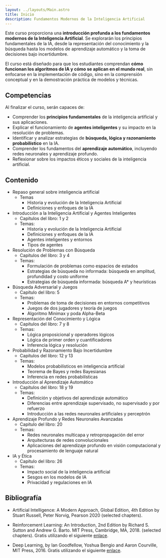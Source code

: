 ```yaml
---
layout: ../layouts/Main.astro
title: Inicio
description: Fundamentos Modernos de la Inteligencia Artificial
---
```


Este curso proporciona una **introducción profunda a los fundamentos modernos de la Inteligencia Artificial**.
Se explorarán los principios fundamentales de la IA, desde la representación del conocimiento y la búsqueda
hasta los modelos de aprendizaje automático y la toma de decisiones bajo incertidumbre.

El curso está diseñado para que los estudiantes comprendan **cómo funcionan los algoritmos de IA y cómo
se aplican en el mundo real**, sin enfocarse en la implementación de código, sino en la comprensión conceptual
y en la demostración práctica de modelos y técnicas.

## Competencias

Al finalizar el curso, serán capaces de:

- Comprender los **principios fundamentales** de la inteligencia artificial y sus aplicaciones.
- Explicar el funcionamiento de **agentes inteligentes** y su impacto en la resolución de problemas.
- Identificar y analizar estrategias de **búsqueda, lógica y razonamiento probabilístico** en la IA.
- Comprender los fundamentos del **aprendizaje automático**, incluyendo redes neuronales y aprendizaje
  profundo.
- Reflexionar sobre los impactos éticos y sociales de la inteligencia artificial.

## Contenido

- Repaso general sobre inteligencia artificial
  - Temas
    - Historia y evolución de la Inteligencia Artificial
    - Definiciones y enfoques de la IA
- Introducción a la Inteligencia Artificial y Agentes Inteligentes
  - Capítulos del libro: 1 y 2
  - Temas:
    - Historia y evolución de la Inteligencia Artificial
    - Definiciones y enfoques de la IA
    - Agentes inteligentes y entornos
    - Tipos de agentes
- Resolución de Problemas con Búsqueda
  - Capítulos del libro: 3 y 4
  - Temas:
    - Formulación de problemas como espacios de estados
    - Estrategias de búsqueda no informada: búsqueda en amplitud, profundidad y costo uniforme
    - Estrategias de búsqueda informada: búsqueda A\* y heurísticas
- Búsqueda Adversarial y Juegos
  - Capítulo del libro: 5
  - Temas:
    - Problemas de toma de decisiones en entornos competitivos
    - Juegos de dos jugadores y teoría de juegos
    - Algoritmo Minimax y poda Alpha-Beta
- Representación del Conocimiento y Lógica
  - Capítulos del libro: 7 y 8
  - Temas:
    - Lógica proposicional y operadores lógicos
    - Lógica de primer orden y cuantificadores
    - Inferencia lógica y resolución
- Probabilidad y Razonamiento Bajo Incertidumbre
  - Capítulos del libro: 12 y 13
  - Temas:
    - Modelos probabilísticos en inteligencia artificial
    - Teorema de Bayes y redes Bayesianas
    - Inferencia en redes probabilísticas
- Introducción al Aprendizaje Automático
  - Capítulos del libro: 18 y 19
  - Temas:
    - Definición y objetivos del aprendizaje automático
    - Diferencias entre aprendizaje supervisado, no supervisado y por refuerzo
    - Introducción a las redes neuronales artificiales y perceptrón
- Aprendizaje Profundo y Redes Neuronales Avanzadas
  - Capítulo del libro: 20
  - Temas:
    - Redes neuronales multicapa y retropropagación del error
    - Arquitecturas de redes convolucionales
    - Aplicaciones del aprendizaje profundo en visión computacional y procesamiento de lenguaje natural
- IA y Ética
  - Capítulo del libro: 26
  - Temas:
    - Impacto social de la inteligencia artificial
    - Sesgos en los modelos de IA
    - Privacidad y regulaciones en IA

## Bibliografía

- Artificial Intelligence: A Modern Approach, Global Edition, 4th Edition by Stuart Russell, Peter Norvig, Pearson 2020
  (selected chapters).

- Reinforcement Learning: An Introduction, 2nd Edition by Richard S. Sutton and Andrew G. Barto. MIT Press,
  Cambridge, MA, 2018. (selected chapters). Gratis utilizando el siguiente [enlace](http://www.incompleteideas.net/book/the-book-2nd.html).

- Deep Learning, by Ian Goodfellow, Yoshua Bengio and Aaron Courville, MIT Press, 2016. Gratis utilizando el siguiente [enlace](https://www.deeplearningbook.org/).
